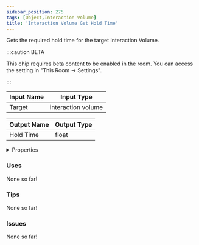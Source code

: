 ```yaml
---
sidebar_position: 275
tags: [Object,Interaction Volume]
title: 'Interaction Volume Get Hold Time'
---
```


Gets the required hold time for the target Interaction Volume.

:::caution BETA

This chip requires beta content to be enabled in the room. You can access the setting in "This Room -> Settings".

:::


<EsbSvg />

| Input Name | Input Type |
|-----------|-----------|
| Target | interaction volume |

| Output Name | Output Type |
|-----------|-----------|
| Hold Time | float |


<details>
  <summary>Properties</summary>
  <div>
    <div>
    <table>
      <thead>
        <tr>
          <th>Is beta required?</th>
          <th>✅</th>
        </tr>
        <tr>
          <th>Is this chip a trolling risk?</th>
          <th>❌</th>
        </tr>
        <tr>
          <th>Is this chip a role assignment risk?</th>
          <th>❌</th>
        </tr>
        <tr>
          <th>Chip UUID</th>
          <th>90e2d8e3-6cdc-4b52-b7e9-529c98e5ee09</th>
        </tr>
      </thead>
    </table>
    </div>
  </div>
</details>

### Uses

None so far!

### Tips

None so far!

### Issues

None so far!